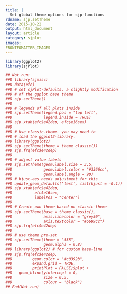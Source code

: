 ```yaml
---
title: |
  Set global theme options for sjp-functions
rdname: sjp.setTheme
date: 2015-10-22
output: html_document
layout: article
category: sjplot
images:
FRONTFOMATTER_IMAGES
---
```


```r
library(ggplot2)
library(sjPlot)
```

```r
## Not run: 
##D library(sjmisc)
##D data(efc)
##D # set sjPlot-defaults, a slightly modification
##D # of the ggplot base theme
##D sjp.setTheme()
##D 
##D # legends of all plots inside
##D sjp.setTheme(legend.pos = "top left",
##D              legend.inside = TRUE)
##D sjp.xtab(efc$e42dep, efc$e16sex)
##D 
##D # Use classic-theme. you may need to
##D # load the ggplot2-library.
##D library(ggplot2)
##D sjp.setTheme(theme = theme_classic())
##D sjp.frq(efc$e42dep)
##D 
##D # adjust value labels
##D sjp.setTheme(geom.label.size = 3.5,
##D              geom.label.color = "#3366cc",
##D              geom.label.angle = 90)
##D # hjust-aes needs adjustment for this
##D update_geom_defaults('text', list(hjust = -0.1))
##D sjp.xtab(efc$e42dep,
##D          efc$e16sex,
##D          labelPos = "center")
##D 
##D # Create own theme based on classic-theme
##D sjp.setTheme(base = theme_classic(),
##D              axis.linecolor = "grey50",
##D              axis.textcolor = "#6699cc")
##D sjp.frq(efc$e42dep)
##D 
##D # use theme pre-set
##D sjp.setTheme(theme = "538",
##D              geom.alpha = 0.8)
##D library(ggplot2) # for custom base-line
##D sjp.frq(efc$e42dep,
##D         geom.color = "#c0392b",
##D         expand.grid = TRUE,
##D         printPlot = FALSE)$plot +
##D   geom_hline(yintercept = 0,
##D              size = 0.5,
##D              colour = "black")
## End(Not run)



```